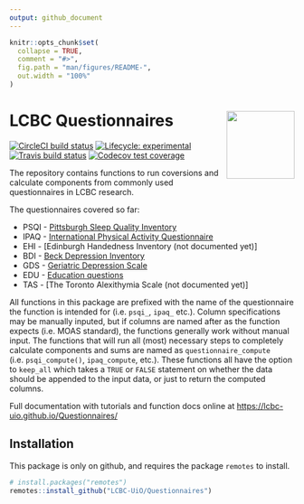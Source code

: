 ```yaml
---
output: github_document
---
```


<!-- README.md is generated from README.Rmd. Please edit that file -->

```r
knitr::opts_chunk$set(
  collapse = TRUE,
  comment = "#>",
  fig.path = "man/figures/README-",
  out.width = "100%"
)
```

# LCBC Questionnaires <img src="man/figures/hex.png" align="right" alt="" width="120" />

<!-- badges: start -->
[![CircleCI build status](https://circleci.com/gh/LCBC-UiO/Questionnaires.svg?style=svg&circle-token=8de4dd4d0d428ed1382feef5513cfa15aac3703e)](https://circleci.com/gh/LCBC-UiO/Questionnaires)
[![Lifecycle: experimental](https://img.shields.io/badge/lifecycle-experimental-orange.svg)](https://www.tidyverse.org/lifecycle/#experimental)
[![Travis build status](https://travis-ci.org/LCBC-UiO/Questionnaires.svg?branch=master)](https://travis-ci.org/LCBC-UiO/Questionnaires)
[![Codecov test coverage](https://codecov.io/gh/LCBC-UiO/Questionnaires/branch/master/graph/badge.svg)](https://codecov.io/gh/LCBC-UiO/Questionnaires?branch=master)
<!-- badges: end -->

The repository contains functions to run coversions and calculate components from commonly used questionnaires in LCBC research. 

The questionnaires covered so far:  

- PSQI - [Pittsburgh Sleep Quality Inventory](https://lcbc-uio.github.io/Questionnaires/articles/psqi.html)
- IPAQ - [International Physical Activity Questionnaire](https://lcbc-uio.github.io/Questionnaires/articles/ipaq.html)
- EHI - [Edinburgh Handedness Inventory (not documented yet)]
- BDI - [Beck Depression Inventory](https://lcbc-uio.github.io/Questionnaires/articles/bdi.html)
- GDS - [Geriatric Depression Scale](https://lcbc-uio.github.io/Questionnaires/articles/gds.html)
- EDU - [Education questions](https://lcbc-uio.github.io/Questionnaires/articles/edu.html)
- TAS - [The Toronto Alexithymia Scale (not documented yet)]


All functions in this package are prefixed with the name of the questionnaire the function is intended for (i.e. `psqi_`, `ipaq_` etc.). 
Column specifications may be manually inputed, but if columns are named after as the function expects (i.e. MOAS standard), the functions generally work without manual input. 
The functions that will run all (most) necessary steps to completely calculate components and sums are named as `questionnaire_compute` (i.e. `psqi_compute()`, `ipaq_compute`, etc.).
These functions all have the option to `keep_all` which takes a `TRUE` or `FALSE` statement on whether the data should be appended to the input data, or just to return the computed columns.

Full documentation with tutorials and function docs online at [https://lcbc-uio.github.io/Questionnaires/](https://lcbc-uio.github.io/Questionnaires/)



## Installation
This package is only on github, and requires the package `remotes` to install.

``` r
# install.packages("remotes")
remotes::install_github("LCBC-UiO/Questionnaires")
```
